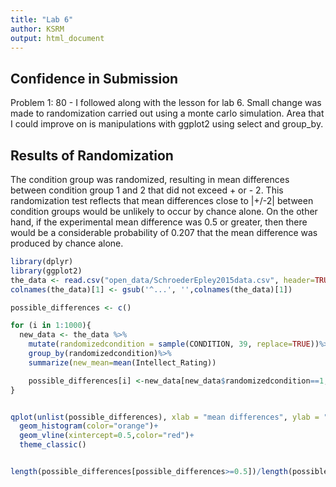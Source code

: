 ```yaml
---
title: "Lab 6"
author: KSRM
output: html_document
---
```


## Confidence in Submission 

Problem 1: 80 - I followed along with the lesson for lab 6. Small change was made to randomization carried out using a monte carlo simulation. Area that I could improve on is manipulations with ggplot2 using select and group_by. 


## Results of Randomization 

The condition group was randomized, resulting in mean differences between condition group 1 and 2 that did not exceed + or - 2. This randomization test reflects that mean differences close to |+/-2| between condition groups would be unlikely to occur by chance alone. On the other hand, if the experimental mean difference was 0.5 or greater, then there would be a considerable probability of 0.207 that the mean difference was produced by chance alone. 

```r
library(dplyr)
library(ggplot2)
the_data <- read.csv("open_data/SchroederEpley2015data.csv", header=TRUE)
colnames(the_data)[1] <- gsub('^...', '',colnames(the_data)[1])

possible_differences <- c()

for (i in 1:1000){
  new_data <- the_data %>%
    mutate(randomizedcondition = sample(CONDITION, 39, replace=TRUE))%>%
    group_by(randomizedcondition)%>%
    summarize(new_mean=mean(Intellect_Rating))

    possible_differences[i] <-new_data[new_data$randomizedcondition==1,]$new_mean-new_data[new_data$randomizedcondition     ==0,]$new_mean
}


qplot(unlist(possible_differences), xlab = "mean differences", ylab = "number of simulations")+
  geom_histogram(color="orange")+
  geom_vline(xintercept=0.5,color="red")+
  theme_classic()


length(possible_differences[possible_differences>=0.5])/length(possible_differences)
```


